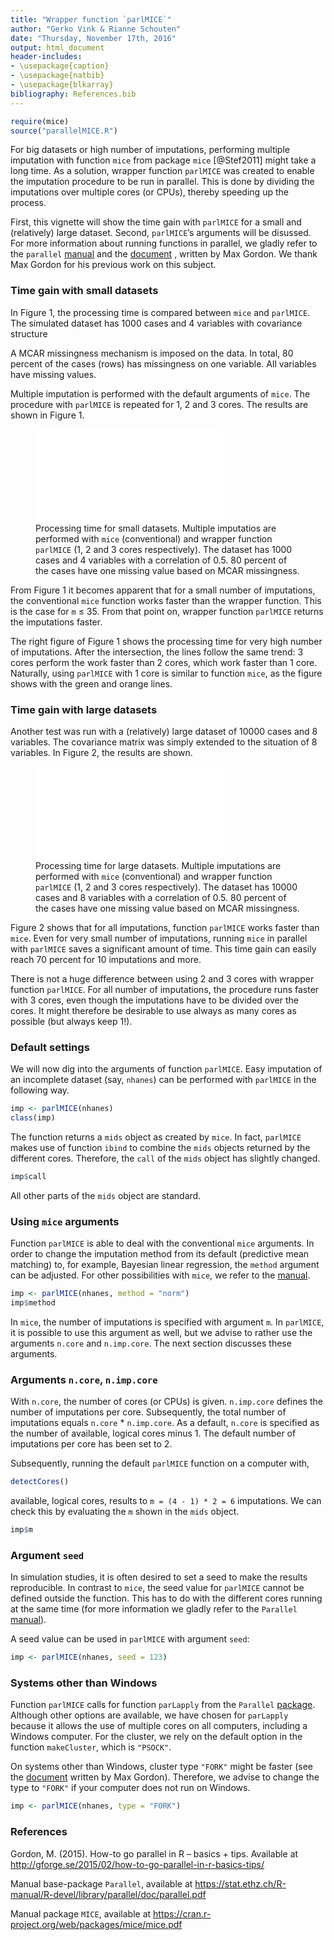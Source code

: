 ```yaml
---
title: "Wrapper function `parlMICE`"
author: "Gerko Vink & Rianne Schouten"
date: "Thursday, November 17th, 2016"
output: html_document
header-includes:
- \usepackage{caption}
- \usepackage{natbib}
- \usepackage{blkarray}
bibliography: References.bib
---
```


```r
require(mice)
source("parallelMICE.R")
```

For big datasets or high number of imputations, performing multiple imputation with function `mice` from package `mice` [@Stef2011] might take a long time. As a solution, wrapper function `parlMICE` was created to enable the imputation procedure to be run in parallel. This is done by dividing the imputations over multiple cores (or CPUs), thereby speeding up the process. 

First, this vignette will show the time gain with `parlMICE` for a small and (relatively) large dataset. Second, `parlMICE`'s arguments will be disussed. For more information about running functions in parallel, we gladly refer to the `parallel` [manual](https://stat.ethz.ch/R-manual/R-devel/library/parallel/doc/parallel.pdf) and the [document](http://gforge.se/2015/02/how-to-go-parallel-in-r-basics-tips/) \emph{How-to-go parallel in R}, written by Max Gordon. We thank Max Gordon for his previous work on this subject. 

### Time gain with small datasets

In Figure 1, the processing time is compared between `mice` and `parlMICE`. The simulated dataset has 1000 cases and 4 variables with covariance structure 

\begin{equation*}
\Sigma = 
\begin{blockarray}{ccccc}
& V_1 & V_2 & V_3 & V_4\\
\begin{block}{c(cccc)}
V_1&1&0.5&0.5&0.5\\
V_2&0.5&1&0.5&0.5\\
V_3&0.5&0.5&1&0.5\\
V_4&0.5&0.5&0.5&1\\
\end{block}
\end{blockarray} .
\end{equation*}

A MCAR missingness mechanism is imposed on the data. In total, 80 percent of the cases (rows) has missingness on one variable. All variables have missing values. 

Multiple imputation is performed with the default arguments of `mice`. The procedure with `parlMICE` is repeated for 1, 2 and 3 cores. The results are shown in Figure 1.  

![Processing time for small datasets. Multiple imputatios are performed with `mice` (conventional) and wrapper function `parlMICE` (1, 2 and 3 cores respectively). The dataset has 1000 cases and 4 variables with a correlation of 0.5. 80 percent of the cases have one missing value based on MCAR missingness.](parlMICE.pdf)

From Figure 1 it becomes apparent that for a small number of imputations, the conventional `mice` function works faster than the wrapper function. This is the case for `m` $\leq$ 35. From that point on, wrapper function `parlMICE` returns the imputations faster.

The right figure of Figure 1 shows the processing time for very high number of imputations. After the intersection, the lines follow the same trend: 3 cores perform the work faster than 2 cores, which work faster than 1 core. Naturally, using `parlMICE` with 1 core is similar to function `mice`, as the figure shows with the green and orange lines.

### Time gain with large datasets

Another test was run with a (relatively) large dataset of 10000 cases and 8 variables. The covariance matrix was simply extended to the situation of 8 variables. In Figure 2, the results are shown. 

![Processing time for large datasets. Multiple imputations are performed with `mice` (conventional) and wrapper function `parlMICE` (1, 2 and 3 cores respectively). The dataset has 10000 cases and 8 variables with a correlation of 0.5. 80 percent of the cases have one missing value based on MCAR missingness.](parlMICE2.pdf)

Figure 2 shows that for all imputations, function `parlMICE` works faster than `mice`. Even for very small number of imputations, running `mice` in parallel with `parlMICE` saves a significant amount of time. This time gain can easily reach 70 percent for 10 imputations and more. 

There is not a huge difference between using 2 and 3 cores with wrapper function `parlMICE`. For all number of imputations, the procedure runs faster with 3 cores, even though the imputations have to be divided over the cores. It might therefore be desirable to use always as many cores as possible (but always keep 1!). 

### Default settings

We will now dig into the arguments of function `parlMICE`. Easy imputation of an incomplete dataset (say, `nhanes`) can be performed with `parlMICE` in the following way. 

```r
imp <- parlMICE(nhanes)
class(imp)
```

The function returns a `mids` object as created by `mice`. In fact, `parlMICE` makes use of function `ibind` to combine the `mids` objects returned by the different cores. Therefore, the `call` of the `mids` object has slightly changed. 

```r
imp$call
```

All other parts of the `mids` object are standard.

### Using `mice` arguments

Function `parlMICE` is able to deal with the conventional `mice` arguments. In order to change the imputation method from its default (predictive mean matching) to, for example, Bayesian linear regression, the `method` argument can be adjusted. For other possibilities with `mice`, we refer to the [manual](https://cran.r-project.org/web/packages/mice/mice.pdf).

```r
imp <- parlMICE(nhanes, method = "norm")
imp$method
```

In `mice`, the number of imputations is specified with argument `m`. In `parlMICE`, it is possible to use this argument as well, but we advise to rather use the arguments `n.core` and `n.imp.core`. The next section discusses these arguments.  

### Arguments `n.core`, `n.imp.core`

With `n.core`, the number of cores (or CPUs) is given. `n.imp.core` defines the number of imputations per core. Subsequently, the total number of imputations equals `n.core` * `n.imp.core`. As a default, `n.core` is specified as the number of available, logical cores minus 1. The default number of imputations per core has been set to 2. 

Subsequently, running the default `parlMICE` function on a computer with, 

```r
detectCores()
```

available, logical cores, results to `m = (4 - 1) * 2 = 6` imputations. We can check this by evaluating the `m` shown in the `mids` object. 

```r
imp$m
```

### Argument `seed` 

In simulation studies, it is often desired to set a seed to make the results reproducible. In contrast to `mice`, the seed value for `parlMICE` cannot be defined outside the function. This has to do with the different cores running at the same time (for more information we gladly refer to the `Parallel` [manual](https://stat.ethz.ch/R-manual/R-devel/library/parallel/doc/parallel.pdf)). 

A seed value can be used in `parlMICE` with argument `seed`: 

```r
imp <- parlMICE(nhanes, seed = 123)
```

### Systems other than Windows

Function `parlMICE` calls for function `parLapply` from the `Parallel` [package](https://stat.ethz.ch/R-manual/R-devel/library/parallel/doc/parallel.pdf). Although other options are available, we have chosen for `parLapply` because it allows the use of multiple cores on all computers, including a Windows computer. For the cluster, we rely on the default option in the function `makeCluster`, which is `"PSOCK"`. 

On systems other than Windows, cluster type `"FORK"` might be faster (see the [document](http://gforge.se/2015/02/how-to-go-parallel-in-r-basics-tips/) written by Max Gordon). Therefore, we advise to change the type to `"FORK"` if your computer does not run on Windows. 

```r
imp <- parlMICE(nhanes, type = "FORK")
```

### References

Gordon, M. (2015). How-to go parallel in R – basics + tips. Available at [http://gforge.se/2015/02/how-to-go-parallel-in-r-basics-tips/](http://gforge.se/2015/02/how-to-go-parallel-in-r-basics-tips/)

Manual base-package `Parallel`, available at [https://stat.ethz.ch/R-manual/R-devel/library/parallel/doc/parallel.pdf](https://stat.ethz.ch/R-manual/R-devel/library/parallel/doc/parallel.pdf)

Manual package `MICE`, available at [https://cran.r-project.org/web/packages/mice/mice.pdf](https://cran.r-project.org/web/packages/mice/mice.pdf)







